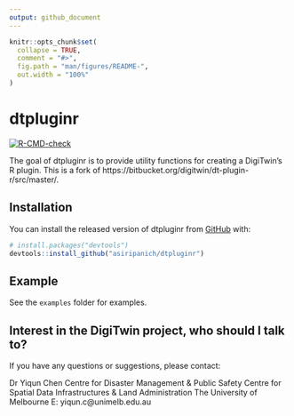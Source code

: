 ```yaml
---
output: github_document
---
```


<!-- README.md is generated from README.Rmd. Please edit that file -->

```r
knitr::opts_chunk$set(
  collapse = TRUE,
  comment = "#>",
  fig.path = "man/figures/README-",
  out.width = "100%"
)
```

# dtpluginr

<!-- badges: start -->
[![R-CMD-check](https://github.com/asiripanich/dtpluginr/workflows/R-CMD-check/badge.svg)](https://github.com/asiripanich/dtpluginr/actions)
<!-- badges: end -->

The goal of dtpluginr is to provide utility functions for creating a DigiTwin's R plugin. This is a fork of https://bitbucket.org/digitwin/dt-plugin-r/src/master/.

## Installation

You can install the released version of dtpluginr from [GitHub](https://github.com/) with:

``` r
# install.packages("devtools")
devtools::install_github("asiripanich/dtpluginr")
```
## Example

See the `examples` folder for examples.

## Interest in the DigiTwin project, who should I talk to?

If you have any questions or suggestions, please contact:

Dr Yiqun Chen
Centre for Disaster Management & Public Safety
Centre for Spatial Data Infrastructures & Land Administration
The University of Melbourne
E: yiqun.c@unimelb.edu.au

